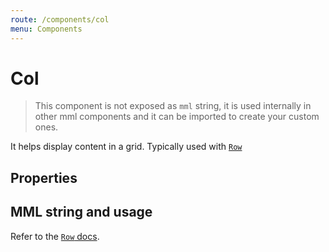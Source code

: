 ```yaml
---
route: /components/col
menu: Components
---
```



# Col

> This component is not exposed as `mml` string, it is used internally in other mml components and it can be imported to create your custom ones.

It helps display content in a grid. Typically used with [`Row`](/components/row)

## Properties

<Props of={Col} />

## MML string and usage

Refer to the [`Row` docs](/components/row).
